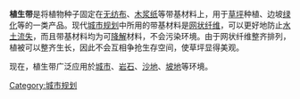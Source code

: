 '''植生带'''是将植物种子固定在[[无纺布|无纺布]]、[[木浆纸|木浆纸]]等带基材料上，用于[[草坪|草坪]]种植、边坡[[绿化|绿化]]等的一类产品。现代[[城市规划|城市规划]]中所用的带基材料是[[网状纤维|网状纤维]]，可以更好地防止[[水土流失|水土流失]]，而且带基材料均为可[[降解|降解]]材料，不会污染环境。由于网状纤维整齐排列，植被可以整齐生长，因此不会互相争抢生存空间，使草坪显得美观。

现在，植生带广泛应用於[[城市|城市]]、[[岩石|岩石]]、[[沙地|沙地]]、[[坡地|坡地]]等环境。
{{園藝學小作品}}
[[Category:城市规划|Category:城市规划]]